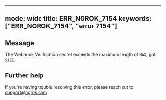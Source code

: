 
---
mode: wide
title: ERR_NGROK_7154
keywords: ["ERR_NGROK_7154", "error 7154"]
---

## Message
The Webhook Verification secret exceeds the maximum length of `MAX`, got `SIZE`.




## Further help
If you're having trouble resolving this error, please reach out to [support@ngrok.com](mailto:support@ngrok.com?subject=Help%20with%20ERR_NGROK_7154)

